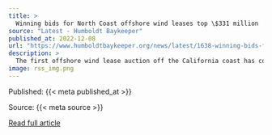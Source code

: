 ```yaml
---
title: >
  Winning bids for North Coast offshore wind leases top \$331 million
source: "Latest - Humboldt Baykeeper"
published_at: 2022-12-08
url: "https://www.humboldtbaykeeper.org/news/latest/1638-winning-bids-for-north-coast-offshore-wind-leases-top-331-million"
description: >
  The first offshore wind lease auction off the California coast has come to a close and the winners of the leases have been announced.The U.S. Department of the Interior announced the two leases in the Humboldt wind energy area, 21 miles off the coast of Humboldt Bay, were awarded to RWE Offshore Wind Holdings — 63,338 acres for $157.7 million — and California North Floating — 69,031 for $173.8 million — just before noon on Wednesday.The five leases, including three roughly 80,000-acre apiece leases off Morro Bay, garnered $757.1 million for 373,268 acres capable of generating 4.6 gigawatts of energy, or enough power for 1.5 million homes. The winning bids off the coast of Morro Bay were from Equinor Wind US ($130 million), Central California Offshore Wind ($150.3 million), and Invenergy California Offshore ($145.3 million).The lease sale is a significant milestone in meeting the state and nation’s goals to address the climate crisis. Wind energy is expected to complement solar energy, which is plentiful during the day while wind speeds are stronger when the sun goes down.Humboldt County doesn’t have the transmission infrastructure in place to develop a large offshore wind farm right away, so developers are expected to start with a smaller community-scale project.&nbsp;Read More
image: rss_img.png
---
```



  Published: {{< meta published_at >}}
  

  Source: {{< meta source >}}
  

  [Read full article]({{< meta url >}}){target='blank'}
  


